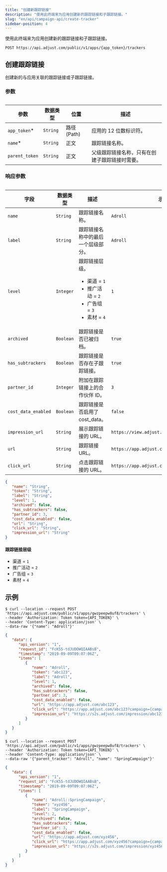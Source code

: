 ```yaml
---
title: "创建新跟踪链接"
description: "使用此终端来为应用创建新的跟踪链接和子跟踪链接。"
slug: "en/api/campaign-api/create-tracker"
sidebar-position: 4
---
```

使用此终端来为应用创建新的跟踪链接和子跟踪链接。

```http
POST https://api.adjust.com/public/v1/apps/{app_token}/trackers
```

创建跟踪链接
------

创建新的与应用关联的跟踪链接或子跟踪链接。

### 参数

<table> 

|       参数       |   数据类型   |      位置       |           描述            |
|----------------|----------|---------------|-------------------------|
| `app_token`\* | `String` | 路径 \(Path\) | 应用的 12 位数标识符。           |
| `name`\*      | `String` | 正文            | 跟踪链接名称。                 |
| `parent_token` | `String` | 正文            | 父级跟踪链接名称，只有在创建子跟踪链接时需要。 |

</Table> 

### 响应参数

<table search> 

|         字段          |   数据类型    |                                            描述                                            |                     示例                      |
|---------------------|-----------|------------------------------------------------------------------------------------------|---------------------------------------------|
| `name`              | `String`  | 跟踪链接名称。                                                                                  | `Adroll`                                    |
| `label`             | `String`  | 跟踪链接名称中的最后一个层级部分。                                                                        | `Adroll`                                    |
| `level`             | `Integer` | 跟踪链接层级。 <ul><li>渠道 = `1`</li><li>推广活动 = `2`</li><li>广告组 = `3`</li><li>素材 = `4`</li></ul> | `1`                                         |
| `archived`          | `Boolean` | 跟踪链接是否已被归档。                                                                              | `true`                                      |
| `has_subtrackers`   | `Boolean` | 跟踪链接是否存在子跟踪链接。                                                                           | `true`                                      |
| `partner_id`        | `Integer` | 附加在跟踪链接上的合作伙伴 ID。                                                                        | `3`                                         |
| `cost_data_enabled` | `Boolean` | 跟踪链接是否启用了cost\_data。                                                                    | `false`                                     |
| `impression_url`    | `String`  | 展示跟踪链接的 URL。                                                                             | `https://view.adjust.com/impression/abc123` |
| `url`               | `String`  | 跟踪链接 URL。                                                                                | `https://app.adjust.com/abc123`             |
| `click_url`         | `String`  | 点击跟踪链接的 URL。                                                                             | `https://app.adjust.com/abc123`             |

</Table> 

```json
{
   "name": "String",
   "token": "String",
   "label": "String",
   "level": 1,
   "archived": false,
   "has_subtrackers": false,
   "partner_id": 3,
   "cost_data_enabled": false,
   "url": "String",
   "click_url": "String",
   "impression_url": "String"
}
```

#### 跟踪链接层级

* 渠道 = `1`
* 推广活动 = `2`
* 广告组 = `3`
* 素材 = `4`

示例
---

<tabs> <tab title="跟踪链接" sync="tracker"> 

```console
$ curl --location --request POST 'https://api.adjust.com/public/v1/apps/gwzpeepw8uf8/trackers' \
--header 'Authorization: Token token={API_TOKEN}' \
--header 'Content-Type: application/json' \
--data-raw '{"name": "Adroll"}'
```

```json
{
   "data": {
      "api_version": "1",
      "request_id": "FcK55-tdJUDOWQIAABsB",
      "timestamp": "2019-09-09T09:07:06Z",
      "items": [
         {
            "name": "Adroll",
            "token": "abc123",
            "label": "Adroll",
            "level": 1,
            "archived": false,
            "has_subtrackers": false,
            "partner_id": 3,
            "cost_data_enabled": false,
            "url": "https://app.adjust.com/abc123",
            "click_url": "https://app.adjust.com/abc123?campaign={campaign_name}&idfa={idfa}&deeplink=http%3A%2F%2Fa.b%2Fc%3Fd%3D1%26e%3D%%MACROS%%",
            "impression_url": "https://s2s.adjust.com/impression/abc123?campaign={campaign_name}&idfa={idfa}&s2s=1"
         }
      ]
   }
}
```

</Tab> <tab title="子跟踪链接" sync="subtracker"> 

```console
$ curl --location --request POST 'https://api.adjust.com/public/v1/apps/gwzpeepw8uf8/trackers' \
--header 'Authorization: Token token={API_TOKEN}' \
--header 'Content-Type: application/json' \
--data-raw '{"parent_tracker": "Adroll", "name": "SpringCampaign"}'
```

```json
{
   "data": {
      "api_version": "1",
      "request_id": "FcK55-tdJUDOWQIAABsB",
      "timestamp": "2019-09-09T09:07:06Z",
      "items": [
         {
            "name": "Adroll::SpringCampaign",
            "token": "xyz456",
            "label": "SpringCampaign",
            "level": 2,
            "archived": false,
            "has_subtrackers": false,
            "partner_id": 3,
            "cost_data_enabled": false,
            "url": "https://app.adjust.com/xyz456",
            "click_url": "https://app.adjust.com/xyz456?campaign={campaign_name}&idfa={idfa}&deeplink=http%3A%2F%2Fa.b%2Fc%3Fd%3D1%26e%3D%%MACROS%%",
            "impression_url": "https://s2s.adjust.com/impression/xyz456?campaign={campaign_name}&idfa={idfa}&s2s=1"
         }
      ]
   }
}
```

</Tab> </Tabs>

